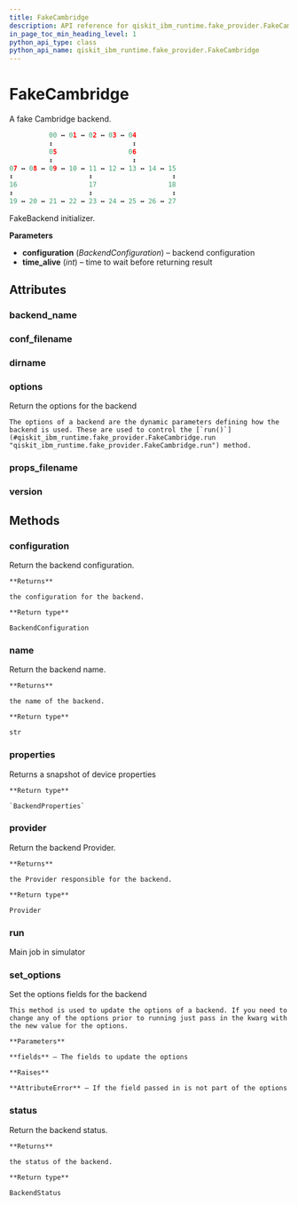 ```yaml
---
title: FakeCambridge
description: API reference for qiskit_ibm_runtime.fake_provider.FakeCambridge
in_page_toc_min_heading_level: 1
python_api_type: class
python_api_name: qiskit_ibm_runtime.fake_provider.FakeCambridge
---
```


# FakeCambridge

<Class id="qiskit_ibm_runtime.fake_provider.FakeCambridge" github="https://github.com/Qiskit/qiskit-ibm-runtime/tree/main/qiskit_ibm_runtime/fake_provider/backends/cambridge/fake_cambridge.py#L43-L62" signature="FakeCambridge">
  A fake Cambridge backend.

  ```python
            00 ↔ 01 ↔ 02 ↔ 03 ↔ 04
            ↕                    ↕
            05                  06
            ↕                    ↕
  07 ↔ 08 ↔ 09 ↔ 10 ↔ 11 ↔ 12 ↔ 13 ↔ 14 ↔ 15
  ↕                   ↕                    ↕
  16                  17                  18
  ↕                   ↕                    ↕
  19 ↔ 20 ↔ 21 ↔ 22 ↔ 23 ↔ 24 ↔ 25 ↔ 26 ↔ 27
  ```

  FakeBackend initializer.

  **Parameters**

  *   **configuration** (*BackendConfiguration*) – backend configuration
  *   **time\_alive** (*int*) – time to wait before returning result

  ## Attributes

  ### backend\_name

  <Attribute id="qiskit_ibm_runtime.fake_provider.FakeCambridge.backend_name" name="backend_name" attributeValue="= 'fake_cambridge'" />

  ### conf\_filename

  <Attribute id="qiskit_ibm_runtime.fake_provider.FakeCambridge.conf_filename" name="conf_filename" attributeValue="= 'conf_cambridge.json'" />

  ### dirname

  <Attribute id="qiskit_ibm_runtime.fake_provider.FakeCambridge.dirname" name="dirname" attributeValue="= '/home/runner/work/qiskit-ibm-runtime/qiskit-ibm-runtime/qiskit_ibm_runtime/fake_provider/backends/cambridge'" />

  ### options

  <Attribute id="qiskit_ibm_runtime.fake_provider.FakeCambridge.options" name="options">
    Return the options for the backend

    The options of a backend are the dynamic parameters defining how the backend is used. These are used to control the [`run()`](#qiskit_ibm_runtime.fake_provider.FakeCambridge.run "qiskit_ibm_runtime.fake_provider.FakeCambridge.run") method.
  </Attribute>

  ### props\_filename

  <Attribute id="qiskit_ibm_runtime.fake_provider.FakeCambridge.props_filename" name="props_filename" attributeValue="= 'props_cambridge.json'" />

  ### version

  <Attribute id="qiskit_ibm_runtime.fake_provider.FakeCambridge.version" name="version" attributeValue="= 1" />

  ## Methods

  ### configuration

  <Function id="qiskit_ibm_runtime.fake_provider.FakeCambridge.configuration" name="configuration" signature="configuration()">
    Return the backend configuration.

    **Returns**

    the configuration for the backend.

    **Return type**

    BackendConfiguration
  </Function>

  ### name

  <Function id="qiskit_ibm_runtime.fake_provider.FakeCambridge.name" name="name" signature="name()">
    Return the backend name.

    **Returns**

    the name of the backend.

    **Return type**

    str
  </Function>

  ### properties

  <Function id="qiskit_ibm_runtime.fake_provider.FakeCambridge.properties" name="properties" github="https://github.com/Qiskit/qiskit-ibm-runtime/tree/main/qiskit_ibm_runtime/fake_provider/fake_qasm_backend.py#L44-L48" signature="properties()">
    Returns a snapshot of device properties

    **Return type**

    `BackendProperties`
  </Function>

  ### provider

  <Function id="qiskit_ibm_runtime.fake_provider.FakeCambridge.provider" name="provider" signature="provider()">
    Return the backend Provider.

    **Returns**

    the Provider responsible for the backend.

    **Return type**

    Provider
  </Function>

  ### run

  <Function id="qiskit_ibm_runtime.fake_provider.FakeCambridge.run" name="run" github="https://github.com/Qiskit/qiskit-ibm-runtime/tree/main/qiskit_ibm_runtime/fake_provider/fake_backend.py#L545-L574" signature="run(run_input, **kwargs)">
    Main job in simulator
  </Function>

  ### set\_options

  <Function id="qiskit_ibm_runtime.fake_provider.FakeCambridge.set_options" name="set_options" signature="set_options(**fields)">
    Set the options fields for the backend

    This method is used to update the options of a backend. If you need to change any of the options prior to running just pass in the kwarg with the new value for the options.

    **Parameters**

    **fields** – The fields to update the options

    **Raises**

    **AttributeError** – If the field passed in is not part of the options
  </Function>

  ### status

  <Function id="qiskit_ibm_runtime.fake_provider.FakeCambridge.status" name="status" signature="status()">
    Return the backend status.

    **Returns**

    the status of the backend.

    **Return type**

    BackendStatus
  </Function>
</Class>

